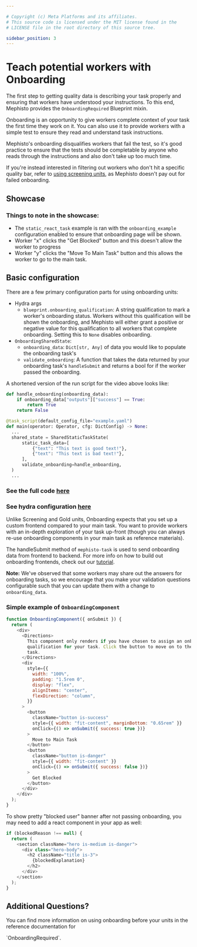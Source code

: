 ```yaml
---

# Copyright (c) Meta Platforms and its affiliates.
# This source code is licensed under the MIT license found in the
# LICENSE file in the root directory of this source tree.

sidebar_position: 3
---
```



# Teach potential workers with Onboarding

The first step to getting quality data is describing your task properly and ensuring that workers have understood your instructions.
To this end, Mephisto provides the `OnboardingRequired` Blueprint mixin.

Onboarding is an opportunity to give workers complete context of your task the first time they work on it.
You can also use it to provide workers with a simple test to ensure they read and understand task instructions.

Mephisto's onboarding disqualifies workers that fail the test,
so it's good practice to ensure that the tests should be completable by anyone
who reads through the instructions and also don't take up too much time.

If you're instead interested in filtering out workers who don't hit a specific quality bar,
refer to [using screening units](../using_screen_units), as Mephisto doesn't pay out for failed onboarding.

## Showcase

<ReactPlayer
  playing
  controls
  width="100%"
  height="auto"
  url="https://user-images.githubusercontent.com/55665282/183516125-c466fb96-f688-4903-90ea-d48b6cb5c46b.mp4"
/>

### Things to note in the showcase:

- The `static_react_task` example is ran with the `onboarding_example` configuration enabled to ensure that onboarding page will be shown.
- Worker "x" clicks the "Get Blocked" button and this doesn't allow the worker to progress
- Worker "y" clicks the "Move To Main Task" button and this allows the worker to go to the main task.

## Basic configuration

There are a few primary configuration parts for using onboarding units:

- Hydra args
  - `blueprint.onboarding_qualification`: A string qualification to mark a worker's onboarding status. Workers without this qualification will be shown the onboarding, and Mephisto will either grant a positive or negative value for this qualification to all workers that complete onboarding. Setting this to `None` disables onboarding.
- `OnboardingSharedState`:
  - `onboarding_data`: `Dict[str, Any]` of data you would like to populate the onboarding task's
  - `validate_onboarding`: A function that takes the data returned by your onboarding task's `handleSubmit` and returns a bool for if the worker passed the onboarding.

A shortened version of the run script for the video above looks like:

```python
def handle_onboarding(onboarding_data):
    if onboarding_data["outputs"]["success"] == True:
        return True
    return False

@task_script(default_config_file="example.yaml")
def main(operator: Operator, cfg: DictConfig) -> None:
  ...
  shared_state = SharedStaticTaskState(
      static_task_data=[
          {"text": "This text is good text!"},
          {"text": "This text is bad text!"},
      ],
      validate_onboarding=handle_onboarding,
  )
  ...
```

### See the full code [here](https://github.com/facebookresearch/Mephisto/blob/main/examples/static_react_task/run_task.py)

### See hydra configuration [here](https://github.com/facebookresearch/Mephisto/blob/main/examples/static_react_task/hydra_configs/conf/onboarding_example.yaml)

Unlike Screening and Gold units, Onboarding expects that you set up a custom frontend compared to your main task.
You want to provide workers with an in-depth exploration of your task up-front
(though you can always re-use onboarding components in your main task as reference materials).

The handleSubmit method of `mephisto-task` is used to send onboarding data from frontend to backend.
For more info on how to build out onboarding frontends, check out our [tutorial](../../../tutorials/worker_controls).

**Note:** We've observed that some workers may share out the answers for onboarding tasks,
so we encourage that you make your validation questions configurable such that you can update them with a change to `onboarding_data`.

### Simple example of `OnboardingComponent`

```javascript
function OnboardingComponent({ onSubmit }) {
  return (
    <div>
      <Directions>
        This component only renders if you have chosen to assign an onboarding
        qualification for your task. Click the button to move on to the main
        task.
      </Directions>
      <div
        style={{
          width: "100%",
          padding: "1.5rem 0",
          display: "flex",
          alignItems: "center",
          flexDirection: "column",
        }}
      >
        <button
          className="button is-success"
          style={{ width: "fit-content", marginBottom: "0.65rem" }}
          onClick={() => onSubmit({ success: true })}
        >
          Move to Main Task
        </button>
        <button
          className="button is-danger"
          style={{ width: "fit-content" }}
          onClick={() => onSubmit({ success: false })}
        >
          Get Blocked
        </button>
      </div>
    </div>
  );
}
```

To show pretty "blocked user" banner after not passing onboarding, you may need to add a react component in your app as well:

```javascript
if (blockedReason !== null) {
  return (
    <section className="hero is-medium is-danger">
      <div class="hero-body">
        <h2 className="title is-3">
          {blockedExplanation}
        </h2>
      </div>
    </section>
  );
}
```

## Additional Questions?

You can find more information on using onboarding before your units in the reference documentation for
<Link target={null} to="pathname:///python_api/mephisto/abstractions/blueprints/mixins/onboarding_required.html">`OnboardingRequired`</Link>.
